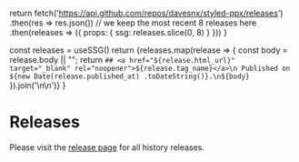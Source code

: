
  return fetch('https://api.github.com/repos/davesnx/styled-ppx/releases')
    .then(res => res.json())
    // we keep the most recent 8 releases here
    .then(releases => ({ props: { ssg: releases.slice(0, 8) } }))
}

  const releases = useSSG()
  return <Markdown>{releases.map(release => {
    const body = release.body || "";
    return `## <a href="${release.html_url}" target="_blank" rel="noopener">${release.tag_name}</a>\n
Published on ${new Date(release.published_at) .toDateString()}.\n${body}`
  }).join('\n\n')}</Markdown>
}

# Releases

Please visit the [release page](https://github.com/davesnx/styled-ppx/releases) for all history releases.

<ReleasesRenderer/>
